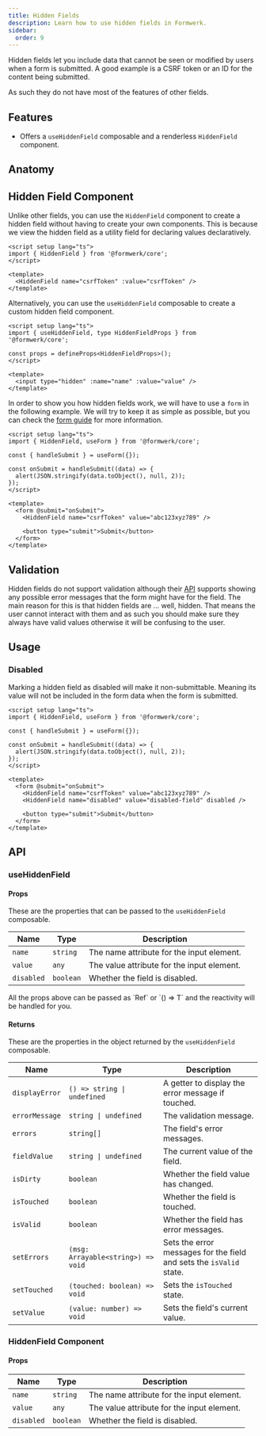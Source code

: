 ```yaml
---
title: Hidden Fields
description: Learn how to use hidden fields in Formwerk.
sidebar:
  order: 9
---
```


<script src="https://cdn.jsdelivr.net/npm/@live-codes/browser-compilers@0.15.1/dist/vue-compiler-sfc/vue-compiler-sfc.js"></script>


Hidden fields let you include data that cannot be seen or modified by users when a form is submitted. A good example is a CSRF token or an ID for the content being submitted.

As such they do not have most of the features of other fields.

## Features

- Offers a `useHiddenField` composable and a renderless `HiddenField` component.

## Anatomy

<AnatomyCanvas>
  <AnatomyHiddenField />
</AnatomyCanvas>

## Hidden Field Component

Unlike other fields, you can use the `HiddenField` component to create a hidden field without having to create your own components. This is because we view the hidden field as a utility field for declaring values declaratively.

```vue
<script setup lang="ts">
import { HiddenField } from '@formwerk/core';
</script>

<template>
  <HiddenField name="csrfToken" :value="csrfToken" />
</template>
```

Alternatively, you can use the `useHiddenField` composable to create a custom hidden field component.

```vue
<script setup lang="ts">
import { useHiddenField, type HiddenFieldProps } from '@formwerk/core';

const props = defineProps<HiddenFieldProps>();
</script>

<template>
  <input type="hidden" :name="name" :value="value" />
</template>
```

In order to show you how hidden fields work, we will have to use a `form` in the following example. We will try to keep it as simple as possible, but you can check the [form guide](/guides/forms/) for more information.

<MdxRepl client:load>

<div slot="App.vue">

```vue
<script setup lang="ts">
import { HiddenField, useForm } from '@formwerk/core';

const { handleSubmit } = useForm({});

const onSubmit = handleSubmit((data) => {
  alert(JSON.stringify(data.toObject(), null, 2));
});
</script>

<template>
  <form @submit="onSubmit">
    <HiddenField name="csrfToken" value="abc123xyz789" />

    <button type="submit">Submit</button>
  </form>
</template>
```

</div>

</MdxRepl>

## Validation

Hidden fields do not support validation although their [API](#api) supports showing any possible error messages that the form might have for the field. The main reason for this is that hidden fields are ... well, hidden. That means the user cannot interact with them and as such you should make sure they always have valid values otherwise it will be confusing to the user.

## Usage

### Disabled

Marking a hidden field as disabled will make it non-submittable. Meaning its value will not be included in the form data when the form is submitted.

<MdxRepl client:load>

<div slot="App.vue">

```vue
<script setup lang="ts">
import { HiddenField, useForm } from '@formwerk/core';

const { handleSubmit } = useForm({});

const onSubmit = handleSubmit((data) => {
  alert(JSON.stringify(data.toObject(), null, 2));
});
</script>

<template>
  <form @submit="onSubmit">
    <HiddenField name="csrfToken" value="abc123xyz789" />
    <HiddenField name="disabled" value="disabled-field" disabled />

    <button type="submit">Submit</button>
  </form>
</template>
```

</div>

</MdxRepl>

## API

### useHiddenField

#### Props

These are the properties that can be passed to the `useHiddenField` composable.

| Name       | Type      | Description                                |
| ---------- | --------- | ------------------------------------------ |
| `name`     | `string`  | The name attribute for the input element.  |
| `value`    | `any`     | The value attribute for the input element. |
| `disabled` | `boolean` | Whether the field is disabled.             |

<Aside>
  All the props above can be passed as `Ref<T>` or `() => T` and the reactivity will be handled for you.
</Aside>

#### Returns

These are the properties in the object returned by the `useHiddenField` composable.

| Name           | Type                               | Description                                                         |
| -------------- | ---------------------------------- | ------------------------------------------------------------------- |
| `displayError` | `() => string \| undefined`        | A getter to display the error message if touched.                   |
| `errorMessage` | `string \| undefined`              | The validation message.                                             |
| `errors`       | `string[]`                         | The field's error messages.                                         |
| `fieldValue`   | `string \| undefined`              | The current value of the field.                                     |
| `isDirty`      | `boolean`                          | Whether the field value has changed.                                |
| `isTouched`    | `boolean`                          | Whether the field is touched.                                       |
| `isValid`      | `boolean`                          | Whether the field has error messages.                               |
| `setErrors`    | `(msg: Arrayable<string>) => void` | Sets the error messages for the field and sets the `isValid` state. |
| `setTouched`   | `(touched: boolean) => void`       | Sets the `isTouched` state.                                         |
| `setValue`     | `(value: number) => void`          | Sets the field's current value.                                     |

### HiddenField Component

#### Props

| Name       | Type      | Description                                |
| ---------- | --------- | ------------------------------------------ |
| `name`     | `string`  | The name attribute for the input element.  |
| `value`    | `any`     | The value attribute for the input element. |
| `disabled` | `boolean` | Whether the field is disabled.             |
